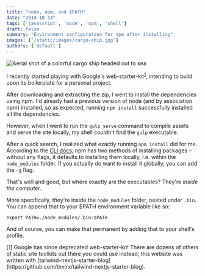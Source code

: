 ```yaml
---
title: "node, npm, and $PATH"
date: "2014-10-14"
tags: ['javascript', 'node', 'npm', 'shell']
draft: false
summary: "Environment configuration for npm after installing"
images: ["/static/images/cargo-ship.jpg"]
authors: ['default']
---
```



![Aerial shot of a colorful cargo ship headed out to sea](/static/images/cargo-ship.jpg)
<UnsplashPhotoInfo photoURL="https://unsplash.com/photos/FPKnAO-CF6M" author="Venti Views" />

I recently started playing with Google's web-starter-kit<sup>[1](#1)</sup>, intending to build upon its boilerplate for a personal project.

After downloading and extracting the zip, I went to install the dependencies using npm. I'd already had a previous version of node (and by association npm) installed, so as expected, running `npm install` successfully installed all the dependencies. 

However, when I went to run the `gulp serve` command to compile assets and serve the site locally, my shell couldn't find the `gulp` executable.

After a quick search, I realized what exactly running `npm install` did for me. According to the [CLI docs](https://www.npmjs.org/doc/cli/npm-install.html "npm-install"), npm has two methods of installing packages &ndash; without any flags, it defaults to installing them locally, i.e. within the `node_modules` folder. If you actually do want to install it globally, you can add the `-g` flag.

That's well and good, but where exactly are the executables? They're <em>inside the computer</em>.

More specifically, they're inside the `node_modules` folder, nested under `.bin`. You can append that to your $PATH environment variable like so:

```shell
export PATH=./node_modules/.bin:$PATH
```

And of course, you can make that permanent by adding that to your shell's profile.

<div id="1" className="text-sm text-gray-500">
[1] Google has since deprecated web-starter-kit! There are dozens of others of static site toolkits out there you could use instead; this website was written with [tailwind-nextjs-starter-blog](https://github.com/timlrx/tailwind-nextjs-starter-blog).
</div>